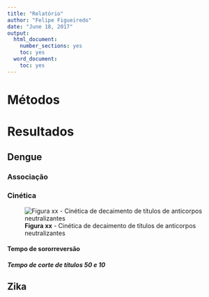 ```yaml
---
title: "Relatório"
author: "Felipe Figueiredo"
date: "June 18, 2017"
output:
  html_document:
    number_sections: yes
    toc: yes
  word_document:
    toc: yes
---
```


# Métodos

# Resultados

## Dengue

### Associação

### Cinética

![**Figura xx** - Cinética de decaimento de títulos de anticorpos neutralizantes](../figuras/cinetica-dengue-all.png)

#### Tempo de sororreversão

##### Tempo de corte de títulos 50 e 10

## Zika

